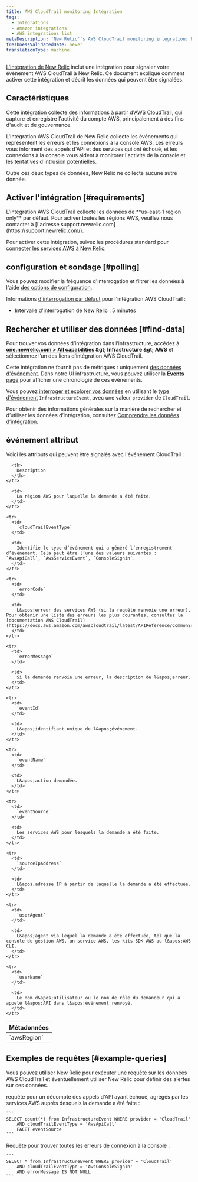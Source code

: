 ```yaml
---
title: AWS CloudTrail monitoring Intégration
tags:
  - Integrations
  - Amazon integrations
  - AWS integrations list
metaDescription: 'New Relic''s AWS CloudTrail monitoring integration: how to enable it, and what data it reports.'
freshnessValidatedDate: never
translationType: machine
---
```


[L&apos;intégration de New Relic](/docs/infrastructure/introduction-infra-monitoring) inclut une intégration pour signaler votre événement AWS CloudTrail à New Relic. Ce document explique comment activer cette intégration et décrit les données qui peuvent être signalées.

## Caractéristiques

Cette intégration collecte des informations à partir d&apos;[AWS CloudTrail](https://aws.amazon.com/documentation/cloudtrail/), qui capture et enregistre l&apos;activité du compte AWS, principalement à des fins d&apos;audit et de gouvernance.

L&apos;intégration AWS CloudTrail de New Relic collecte les événements qui représentent les erreurs et les connexions à la console AWS. Les erreurs vous informent des appels d&apos;API et des services qui ont échoué, et les connexions à la console vous aident à monitorer l&apos;activité de la console et les tentatives d&apos;intrusion potentielles.

Outre ces deux types de données, New Relic ne collecte aucune autre donnée.

## Activer l&apos;intégration [#requirements]

<Callout variant="important">
  L&apos;intégration AWS CloudTrail collecte les données de <DNT>**us-east-1 region only**</DNT> par défaut. Pour activer toutes les régions AWS, veuillez nous contacter à [l&apos;adresse support.newrelic.com](https://support.newrelic.com/).
</Callout>

Pour activer cette intégration, suivez les procédures standard pour [connecter les services AWS à New Relic](/docs/infrastructure/amazon-integrations/get-started/connect-aws-new-relic-infrastructure-monitoring/).

## configuration et sondage [#polling]

Vous pouvez modifier la fréquence d&apos;interrogation et filtrer les données à l&apos;aide [des options de configuration](/docs/integrations/new-relic-integrations/getting-started/configure-polling-frequency-data-collection-cloud-integrations).

Informations [d&apos;interrogation par défaut](/docs/infrastructure/amazon-integrations/aws-integrations-list/aws-polling-intervals-infrastructure-integrations) pour l&apos;intégration AWS CloudTrail :

* Intervalle d&apos;interrogation de New Relic : 5 minutes

## Rechercher et utiliser des données [#find-data]

Pour trouver vos données d’intégration dans l’infrastructure, accédez à <DNT>**[one.newrelic.com &gt; All capabilities](https://one.newrelic.com/all-capabilities) &amp;gt; Infrastructure &amp;gt; AWS**</DNT> et sélectionnez l’un des liens d’intégration AWS CloudTrail.

Cette intégration ne fournit pas de métriques : uniquement [des données d&apos;événement](/docs/telemetry-data-platform/understand-data/new-relic-data-types/#events-new-relic). Dans notre UI infrastructure, vous pouvez utiliser la [<DNT>**Events**</DNT> page](/docs/infrastructure/new-relic-infrastructure/infrastructure-ui-pages/infrastructure-events-page-live-feed-every-config-change) pour afficher une chronologie de ces événements.

Vous pouvez [interroger et explorer vos données](/docs/using-new-relic/data/understand-data/query-new-relic-data) en utilisant le [type d&apos;événement](/docs/data-apis/understand-data/new-relic-data-types/#event-data) `InfrastructureEvent`, avec une valeur `provider` de `CloudTrail`.

Pour obtenir des informations générales sur la manière de rechercher et d’utiliser les données d’intégration, consultez [Comprendre les données d’intégration](/docs/infrastructure/integrations/find-use-infrastructure-integration-data).

## événement attribut

Voici les attributs qui peuvent être signalés avec l&apos;événement CloudTrail :

<table>
  <thead>
    <tr>
      <th>
        Métadonnées
      </th>

      <th>
        Description
      </th>
    </tr>
  </thead>

  <tbody>
    <tr>
      <td>
        `awsRegion`
      </td>

      <td>
        La région AWS pour laquelle la demande a été faite.
      </td>
    </tr>

    <tr>
      <td>
        `cloudTrailEventType`
      </td>

      <td>
        Identifie le type d’événement qui a généré l’enregistrement d’événement. Cela peut être l’une des valeurs suivantes : `AwsApiCall`, `AwsServiceEvent`, `ConsoleSignin`.
      </td>
    </tr>

    <tr>
      <td>
        `errorCode`
      </td>

      <td>
        L&apos;erreur des services AWS (si la requête renvoie une erreur). Pour obtenir une liste des erreurs les plus courantes, consultez la [documentation AWS CloudTrail](https://docs.aws.amazon.com/awscloudtrail/latest/APIReference/CommonErrors.html).
      </td>
    </tr>

    <tr>
      <td>
        `errorMessage`
      </td>

      <td>
        Si la demande renvoie une erreur, la description de l&apos;erreur.
      </td>
    </tr>

    <tr>
      <td>
        `eventId`
      </td>

      <td>
        L&apos;identifiant unique de l&apos;événement.
      </td>
    </tr>

    <tr>
      <td>
        `eventName`
      </td>

      <td>
        L&apos;action demandée.
      </td>
    </tr>

    <tr>
      <td>
        `eventSource`
      </td>

      <td>
        Les services AWS pour lesquels la demande a été faite.
      </td>
    </tr>

    <tr>
      <td>
        `sourceIpAddress`
      </td>

      <td>
        L&apos;adresse IP à partir de laquelle la demande a été effectuée.
      </td>
    </tr>

    <tr>
      <td>
        `userAgent`
      </td>

      <td>
        L&apos;agent via lequel la demande a été effectuée, tel que la console de gestion AWS, un service AWS, les kits SDK AWS ou l&apos;AWS CLI.
      </td>
    </tr>

    <tr>
      <td>
        `userName`
      </td>

      <td>
        Le nom d&apos;utilisateur ou le nom de rôle du demandeur qui a appelé l&apos;API dans l&apos;événement renvoyé.
      </td>
    </tr>
  </tbody>
</table>

## Exemples de requêtes [#example-queries]

Vous pouvez utiliser New Relic pour exécuter une requête sur les données AWS CloudTrail et éventuellement utiliser New Relic <InlinePopover type="alerts" />pour définir des alertes sur ces données.

<CollapserGroup>
  <Collapser id="api-fails" title="Exemple de requête : Nombre d'appels d'API échoués">
    requête pour un décompte des appels d&apos;API ayant échoué, agrégés par les services AWS auprès desquels la demande a été faite :

    ```
    SELECT count(*) from InfrastructureEvent WHERE provider = 'CloudTrail'
        AND cloudTrailEventType = 'AwsApiCall'
        FACET eventSource
    ```
  </Collapser>

  <Collapser id="api-fails" title="Exemple de requête : nombre d'erreurs de connexion à la console">
    Requête pour trouver toutes les erreurs de connexion à la console :

    ```
    SELECT * from InfrastructureEvent WHERE provider = 'CloudTrail'
        AND cloudTrailEventType = 'AwsConsoleSignIn'
        AND errorMessage IS NOT NULL
    ```
  </Collapser>
</CollapserGroup>